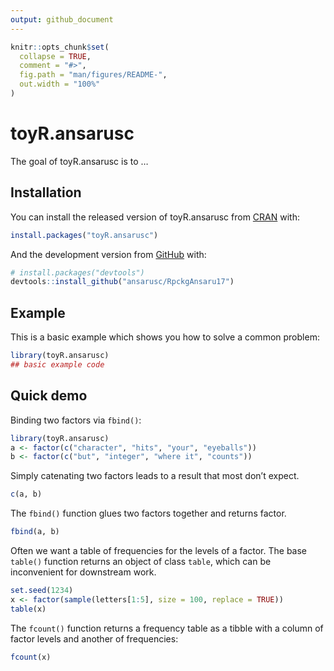```yaml
---
output: github_document
---
```


<!-- README.md is generated from README.Rmd. Please edit that file -->

```r
knitr::opts_chunk$set(
  collapse = TRUE,
  comment = "#>",
  fig.path = "man/figures/README-",
  out.width = "100%"
)
```

# toyR.ansarusc

<!-- badges: start -->
<!-- badges: end -->

The goal of toyR.ansarusc is to ...

## Installation

You can install the released version of toyR.ansarusc from [CRAN](https://CRAN.R-project.org) with:

``` r
install.packages("toyR.ansarusc")
```

And the development version from [GitHub](https://github.com/) with:

``` r
# install.packages("devtools")
devtools::install_github("ansarusc/RpckgAnsaru17")
```
## Example

This is a basic example which shows you how to solve a common problem:

```r
library(toyR.ansarusc)
## basic example code
```

## Quick demo

Binding two factors via `fbind()`:

```r
library(toyR.ansarusc)
a <- factor(c("character", "hits", "your", "eyeballs"))
b <- factor(c("but", "integer", "where it", "counts"))
```

Simply catenating two factors leads to a result that most don't expect.

```r
c(a, b)
```

The `fbind()` function glues two factors together and returns factor.

```r
fbind(a, b)
```

Often we want a table of frequencies for the levels of a factor. The base `table()` function returns an object of class `table`, which can be inconvenient for downstream work.

```r
set.seed(1234)
x <- factor(sample(letters[1:5], size = 100, replace = TRUE))
table(x)
```

The `fcount()` function returns a frequency table as a tibble with a column of factor levels and another of frequencies:

```r
fcount(x)
```